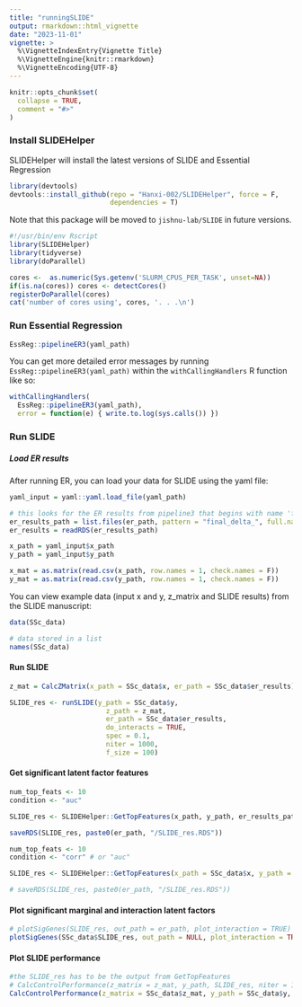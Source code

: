 ```yaml
---
title: "runningSLIDE"
output: rmarkdown::html_vignette
date: "2023-11-01"
vignette: >
  %\VignetteIndexEntry{Vignette Title}
  %\VignetteEngine{knitr::rmarkdown}
  %\VignetteEncoding{UTF-8}
---
```


```r
knitr::opts_chunk$set(
  collapse = TRUE,
  comment = "#>"
)
```

### Install SLIDEHelper
SLIDEHelper will install the latest versions of SLIDE and Essential Regression
```r
library(devtools)
devtools::install_github(repo = "Hanxi-002/SLIDEHelper", force = F,
                         dependencies = T)
```

Note that this package will be moved to `jishnu-lab/SLIDE` in future versions.
```r
#!/usr/bin/env Rscript
library(SLIDEHelper)
library(tidyverse)
library(doParallel)

cores <-  as.numeric(Sys.getenv('SLURM_CPUS_PER_TASK', unset=NA))
if(is.na(cores)) cores <- detectCores()
registerDoParallel(cores)
cat('number of cores using', cores, '. . .\n')
```

### Run Essential Regression
```r
EssReg::pipelineER3(yaml_path)
```

You can get more detailed error messages by running `EssReg::pipelineER3(yaml_path)` within the `withCallingHandlers` R function like so:
```r
withCallingHandlers(
  EssReg::pipelineER3(yaml_path), 
  error = function(e) { write.to.log(sys.calls()) })
```

### Run SLIDE

##### Load ER results
After running ER, you can load your data for SLIDE using the yaml file:
```r
yaml_input = yaml::yaml.load_file(yaml_path)

# this looks for the ER results from pipeline3 that begins with name 'final_delta...' 
er_results_path = list.files(er_path, pattern = "final_delta_", full.names = T)
er_results = readRDS(er_results_path)

x_path = yaml_input$x_path
y_path = yaml_input$y_path

x_mat = as.matrix(read.csv(x_path, row.names = 1, check.names = F))
y_mat = as.matrix(read.csv(y_path, row.names = 1, check.names = F))

```

You can view example data (input x and y, z_matrix and SLIDE results) from the SLIDE manuscript:
```r
data(SSc_data)

# data stored in a list
names(SSc_data)
```

#### Run SLIDE
```r
z_mat = CalcZMatrix(x_path = SSc_data$x, er_path = SSc_data$er_results)

SLIDE_res <- runSLIDE(y_path = SSc_data$y,
                        z_path = z_mat,
                        er_path = SSc_data$er_results,
                        do_interacts = TRUE,
                        spec = 0.1,
                        niter = 1000,
                        f_size = 100)
```

#### Get significant latent factor features
```r
num_top_feats <- 10
condition <- "auc"

SLIDE_res <- SLIDEHelper::GetTopFeatures(x_path, y_path, er_results_path, out_path = er_path, SLIDE_res, num_top_feats = num_top_feats, condition)

saveRDS(SLIDE_res, paste0(er_path, "/SLIDE_res.RDS"))
```

```r
num_top_feats <- 10
condition <- "corr" # or "auc"

SLIDE_res <- SLIDEHelper::GetTopFeatures(x_path = SSc_data$x, y_path = SSc_data$y, er_path = SSc_data$er_results, out_path = ".", SLIDE_res = SSc_data$SLIDE_res, num_top_feats = num_top_feats, condition)

# saveRDS(SLIDE_res, paste0(er_path, "/SLIDE_res.RDS"))
```


#### Plot significant marginal and interaction latent factors
```r
# plotSigGenes(SLIDE_res, out_path = er_path, plot_interaction = TRUE)
plotSigGenes(SSc_data$SLIDE_res, out_path = NULL, plot_interaction = TRUE)
```

#### Plot SLIDE performance
```r
#the SLIDE_res has to be the output from GetTopFeatures
# CalcControlPerformance(z_matrix = z_mat, y_path, SLIDE_res, niter = 1000, condition, out_path = er_path)
CalcControlPerformance(z_matrix = SSc_data$z_mat, y_path = SSc_data$y, SLIDE_res = SSc_data$SLIDE_res, niter = 1000, condition, out_path = ".")
```


